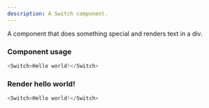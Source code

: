 ```yaml
---
description: A Switch component.
---
```



A component that does something special and renders text in a div.

### Component usage
```js
<Switch>Hello world!</Switch>
```

### Render hello world!

```js live
<Switch>Hello world!</Switch>
```
